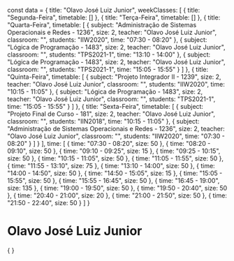 const data = {
  title: "Olavo José Luiz Junior",
  weekClasses: [
    {
      title: "Segunda-Feira",
      timetable: []
    },
    {
      title: "Terça-Feira",
      timetable: []
    },
    {
      title: "Quarta-Feira",
      timetable: [
        {
          subject: "Administração de Sistemas Operacionais e Redes - 1236",
          size: 2,
          teacher: "Olavo José Luiz Junior",
          classroom: "",
          students: "IIW2020",
          time: "07:30 - 08:20"
        },
        {
          subject: "Lógica de Programação - 1483",
          size: 2,
          teacher: "Olavo José Luiz Junior",
          classroom: "",
          students: "TPS2021-1",
          time: "13:10 - 14:00"
        },
        {
          subject: "Lógica de Programação - 1483",
          size: 2,
          teacher: "Olavo José Luiz Junior",
          classroom: "",
          students: "TPS2021-1",
          time: "15:05 - 15:55"
        }
      ]
    },
    {
      title: "Quinta-Feira",
      timetable: [
        {
          subject: "Projeto Integrador II - 1239",
          size: 2,
          teacher: "Olavo José Luiz Junior",
          classroom: "",
          students: "IIW2020",
          time: "10:15 - 11:05"
        },
        {
          subject: "Lógica de Programação - 1483",
          size: 2,
          teacher: "Olavo José Luiz Junior",
          classroom: "",
          students: "TPS2021-1",
          time: "15:05 - 15:55"
        }
      ]
    },
    {
      title: "Sexta-Feira",
      timetable: [
        {
          subject: "Projeto Final de Curso - 181",
          size: 2,
          teacher: "Olavo José Luiz Junior",
          classroom: "",
          students: "IIN2018",
          time: "10:15 - 11:05"
        },
        {
          subject: "Administração de Sistemas Operacionais e Redes - 1236",
          size: 2,
          teacher: "Olavo José Luiz Junior",
          classroom: "",
          students: "IIW2020",
          time: "07:30 - 08:20"
        }
      ]
    }
  ],
  time: [
    {
      time: "07:30 - 08:20",
      size: 50
    },
    {
      time: "08:20 - 09:10",
      size: 50
    },
    {
      time: "09:10 - 09:25",
      size: 15
    },
    {
      time: "09:25 - 10:15",
      size: 50
    },
    {
      time: "10:15 - 11:05",
      size: 50
    },
    {
      time: "11:05 - 11:55",
      size: 50
    },
    {
      time: "11:55 - 13:10",
      size: 75
    },
    {
      time: "13:10 - 14:00",
      size: 50
    },
    {
      time: "14:00 - 14:50",
      size: 50
    },
    {
      time: "14:50 - 15:05",
      size: 15
    },
    {
      time: "15:05 - 15:55",
      size: 50
    },
    {
      time: "15:55 - 16:45",
      size: 50
    },
    {
      time: "16:45 - 19:00",
      size: 135
    },
    {
      time: "19:00 - 19:50",
      size: 50
    },
    {
      time: "19:50 - 20:40",
      size: 50
    },
    {
      time: "20:40 - 21:00",
      size: 20
    },
    {
      time: "21:00 - 21:50",
      size: 50
    },
    {
      time: "21:50 - 22:40",
      size: 50
    }
  ]
}

# Olavo José Luiz Junior

<div>
    {
        <Grid
            title={data.title} 
            weekClasses={data.weekClasses} 
            time={data.time}
        />
    }
</div>